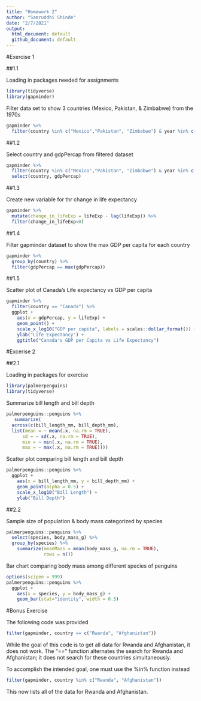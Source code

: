```yaml
---
title: "Homework 2"
author: "Samruddhi Shinde"
date: "2/7/2021"
output:
  html_document: default
  github_document: default
---
```

#Exercise 1

##1.1 

Loading in packages needed for assignments
```r
library(tidyverse)
library(gapminder)
```

Filter data set to show 3 countries (Mexico, Pakistan, & Zimbabwe) from the 1970s
```r
gapminder %>%
  filter(country %in% c("Mexico","Pakistan", "Zimbabwe") & year %in% c(1970:1979))
```

##1.2

Select country and gdpPercap from filtered dataset
```r
gapminder %>%
  filter(country %in% c("Mexico","Pakistan", "Zimbabwe") & year %in% c(1970:1979)) %>%
  select(country, gdpPercap)
```

##1.3 

Create new variable for thr change in life expectancy
```r
gapminder %>%
  mutate(change_in_lifeExp = lifeExp - lag(lifeExp)) %>%
  filter(change_in_lifeExp<0)
```

##1.4

Filter gapminder dataset to show the max GDP per capita for each country
```r
gapminder %>%
  group_by(country) %>%
  filter(gdpPercap == max(gdpPercap))
```

##1.5

Scatter plot of Canada's Life expectancy vs GDP per capita
```r
gapminder %>%
  filter(country == "Canada") %>%
  ggplot +
    aes(x = gdpPercap, y = lifeExp) +
    geom_point() + 
    scale_x_log10("GDP per capita", labels = scales::dollar_format()) +
    ylab("Life Expectancy") +
    ggtitle("Canada's GDP per Capita vs Life Expectancy")
```

#Excerise 2

##2.1

Loading in packages for exercise 

```r
library(palmerpenguins)
library(tidyverse)
```

Summarize bill length and bill depth
```r
palmerpenguins::penguins %>%
   summarize(
  across(c(bill_length_mm, bill_depth_mm),
  list(mean = ~ mean(.x, na.rm = TRUE),
      sd = ~ sd(.x, na.rm = TRUE),
      min = ~ min(.x, na.rm = TRUE),
      max = ~ max(.x, na.rm = TRUE))))
```

Scatter plot comparing bill length and bill depth
```r
palmerpenguins::penguins %>%
  ggplot +
    aes(x = bill_length_mm, y = bill_depth_mm) +
    geom_point(alpha = 0.5) +
    scale_x_log10("Bill Length") +
    ylab("Bill Depth")
```

##2.2

Sample size of population & body mass categorized by species
```r
palmerpenguins::penguins %>%
  select(species, body_mass_g) %>%
  group_by(species) %>%
    summarize(meanMass = mean(body_mass_g, na.rm = TRUE),
              rows = n())
```

Bar chart comparing body mass among different species of penguins
```r
options(scipen = 999)
palmerpenguins::penguins %>%
  ggplot +
    aes(x = species, y = body_mass_g) +
    geom_bar(stat="identity", width = 0.5)
```

#Bonus Exercise

The following code was provided 
```r
filter(gapminder, country == c("Rwanda", "Afghanistan"))
```

While the goal of this code is to get all data for Rwanda and Afghanistan, it does not work. The "==" function alternates the search for Rwanda and Afghanistan; it does not search for these countries simultaneously. 

To accomplish the intended goal, one must use the %in% function instead
```r
filter(gapminder, country %in% c("Rwanda", "Afghanistan"))
```
This now lists all of the data for Rwanda and Afghanistan.